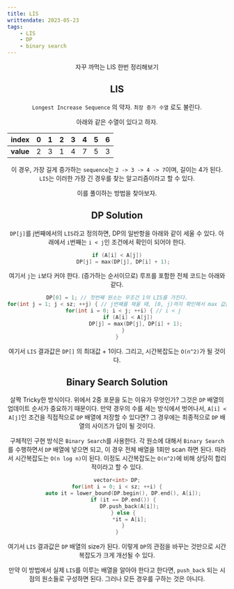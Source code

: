 ```yaml
---
title: LIS
writtendate: 2023-05-23
tags:
    - LIS
    - DP
    - binary search
---
```


<Header />

자꾸 까먹는 LIS 한번 정리해보기


## LIS

`Longest Increase Sequence` 의 약자. `최장 증가 수열` 로도 불린다.

아래와 같은 수열이 있다고 하자.

|   index | 0   | 1   |  2  |  3  |  4  |  5  |  6  |
|   :-    | :-: | :-: | :-: | :-: | :-: | :-: | :-: |
|**value**| 2   | 3   |  1  |  4  |  7  |  5  |  3  |

이 경우, 가장 길게 증가하는 `sequence`는 `2 -> 3 -> 4 -> 7`이며, 길이는 4가 된다. `LIS`는 이러한 가장 긴 경우를 찾는 알고리즘이라고 할 수 있다.

이를 풀이하는 방법을 찾아보자.

## DP Solution

`DP[j]`를 j번째에서의 `LIS`라고 정의하면, DP의 일반항을 아래와 같이 세울 수 있다. 아래에서 `i`번째는 `i < j`인 조건에서 확인이 되어야 한다.

```cpp
if (A[i] < A[j])
    DP[j] = max(DP[j], DP[i] + 1);
```

여기서 `j`는 `i`보다 커야 한다. (증가하는 순서이므로) 루프를 포함한 전체 코드는 아래와 같다.

```cpp
DP[0] = 1; // 첫번째 원소는 무조건 1의 LIS를 가진다.
for(int j = 1; j < sz; ++j) { // j번째를 채울 때, [0, j)까지 확인해서 max 값을 사용한다.
    for(int i = 0; i < j; ++i) { // i < j
        if (A[i] < A[j]) 
            DP[j] = max(DP[j], DP[i] + 1);
    }
}
```

여기서 `LIS` 결과값은 `DP[]` 의 최대값 + 1이다. 그리고, 시간복잡도는 `O(n^2)`가 될 것이다.


## Binary Search Solution

살짝 Tricky한 방식이다. 위에서 2중 포문을 도는 이유가 무엇인가? 그것은 `DP` 배열의 업데이트 순서가 중요하기 때문이다. 만약 경우의 수를 세는 방식에서 벗어나서, `A[i] < A[j]`인 조건을 직접적으로 `DP` 배열에 저장할 수 있다면? 그 경우에는 최종적으로 `DP` 배열의 사이즈가 답이 될 것이다.

구체적인 구현 방식은 `Binary Search`를 사용한다. 각 원소에 대해서 `Binary Search`를 수행하면서 `DP` 배열에 넣으면 되고, 이 경우 전체 배열을 1회만 scan 하면 된다. 따라서 시간복잡도는 `O(n log n)`이 된다. 이정도 시간복잡도는 `O(n^2)`에 비해 상당히 합리적이라고 할 수 있다.

```cpp
vector<int> DP;
for(int i = 0; i < sz; ++i) {
    auto it = lower_bound(DP.begin(), DP.end(), A[i]);
    if (it == DP.end()) {
        DP.push_back(A[i]);
    } else {
        *it = A[i];
    }
}
```

여기서 `LIS` 결과값은 `DP` 배열의 size가 된다. 이렇게 `DP`의 관점을 바꾸는 것만으로 시간복잡도가 크게 개선될 수 있다.

만약 이 방법에서 실제 `LIS`를 이루는 배열을 알아야 한다고 한다면, `push_back` 되는 시점의 원소들로 구성하면 된다. 그러나 모든 경우를 구하는 것은 아니다.



<TagList />
<Comment />
